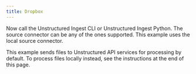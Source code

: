```yaml
---
title: Dropbox
---
```



<NewDocument />


<SharedDropbox />

Now call the Unstructured Ingest CLI or Unstructured Ingest Python.  The source connector can be any of the ones supported. This example uses the local source connector.

This example sends files to Unstructured API services for processing by default. To process files locally instead, see the instructions at the end of this page.


<CodeGroup>

  <DropboxSh />

  <DropboxPyV2 />

  <DropboxPyV1 />

</CodeGroup>


<SharedPartitionByAPIOSS/>

